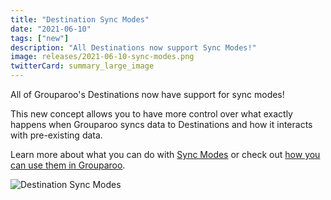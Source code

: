 ```yaml
---
title: "Destination Sync Modes"
date: "2021-06-10"
tags: ["new"]
description: "All Destinations now support Sync Modes!"
image: releases/2021-06-10-sync-modes.png
twitterCard: summary_large_image
---
```


All of Grouparoo's Destinations now have support for sync modes!

This new concept allows you to have more control over what exactly happens when Grouparoo syncs data to Destinations and how it interacts with pre-existing data.

Learn more about what you can do with [Sync Modes](https://www.grouparoo.com/blog/sync-modes) or check out [how you can use them in Grouparoo](https://www.grouparoo.com/blog/using-sync-modes).

<Image
  alt="Destination Sync Modes"
  src="releases/2021-06-10-sync-modes.png"
  width={1400}
  height={735}
/>
